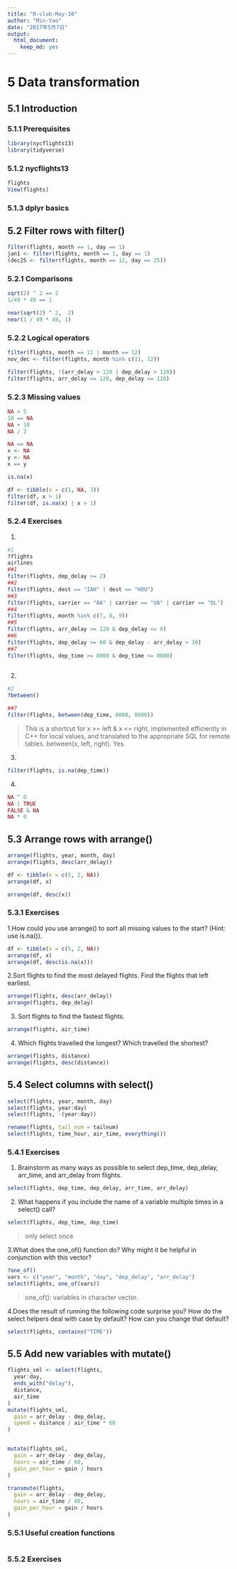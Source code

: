 ```yaml
---
title: "R-club-May-10"
author: "Min-Yao"
date: "2017年5月7日"
output: 
  html_document: 
    keep_md: yes
---
```


# 5 Data transformation

## 5.1 Introduction

### 5.1.1 Prerequisites

```r
library(nycflights13)
library(tidyverse)
```

### 5.1.2 nycflights13

```r
flights
View(flights)

```

### 5.1.3 dplyr basics

## 5.2 Filter rows with filter()
```r
filter(flights, month == 1, day == 1)
jan1 <- filter(flights, month == 1, day == 1)
(dec25 <- filter(flights, month == 12, day == 25))

```

### 5.2.1 Comparisons

```r
sqrt(2) ^ 2 == 2
1/49 * 49 == 1

near(sqrt(2) ^ 2,  2)
near(1 / 49 * 49, 1)
```

### 5.2.2 Logical operators

```r
filter(flights, month == 11 | month == 12)
nov_dec <- filter(flights, month %in% c(11, 12))

filter(flights, !(arr_delay > 120 | dep_delay > 120))
filter(flights, arr_delay <= 120, dep_delay <= 120)
```

### 5.2.3 Missing values

```r
NA > 5
10 == NA
NA + 10
NA / 2

NA == NA
x <- NA
y <- NA
x == y

is.na(x)

df <- tibble(x = c(1, NA, 3))
filter(df, x > 1)
filter(df, is.na(x) | x > 1)
```

### 5.2.4 Exercises

1.
```r
#1
?flights
airlines
##1
filter(flights, dep_delay >= 2)
##2
filter(flights, dest == "IAH" | dest == "HOU")
##3
filter(flights, carrier == "AA" | carrier == "UA" | carrier == "DL")
##4
filter(flights, month %in% c(7, 8, 9))
##5
filter(flights, arr_delay >= 120 & dep_delay <= 0)
##6
filter(flights, dep_delay >= 60 & dep_delay - arr_delay > 30)
##7
filter(flights, dep_time >= 0000 & dep_time <= 0600)
       
```

2.
```r
#2
?between()

##7
filter(flights, between(dep_time, 0000, 0600))
```

> This is a shortcut for x >= left & x <= right, implemented efficiently in C++ for local values, and translated to the appropriate SQL for remote tables. between(x, left, right). Yes.

3.
```r
filter(flights, is.na(dep_time))
```

4.
```r
NA ^ 0
NA | TRUE
FALSE & NA
NA * 0

```

## 5.3 Arrange rows with arrange()


```r
arrange(flights, year, month, day)
arrange(flights, desc(arr_delay))

df <- tibble(x = c(5, 2, NA))
arrange(df, x)

arrange(df, desc(x))
```

### 5.3.1 Exercises

1.How could you use arrange() to sort all missing values to the start? (Hint: use is.na()).
```r
df <- tibble(x = c(5, 2, NA))
arrange(df, x)
arrange(df, desc(is.na(x)))
```

2.Sort flights to find the most delayed flights. Find the flights that left earliest.
```r
arrange(flights, desc(arr_delay))
arrange(flights, dep_delay)
```

3. Sort flights to find the fastest flights.
```r
arrange(flights, air_time)
```

4. Which flights travelled the longest? Which travelled the shortest?
```r
arrange(flights, distance)
arrange(flights, desc(distance))
```

## 5.4 Select columns with select()

```r
select(flights, year, month, day)
select(flights, year:day)
select(flights, -(year:day))

rename(flights, tail_num = tailnum)
select(flights, time_hour, air_time, everything())

```

### 5.4.1 Exercises

1. Brainstorm as many ways as possible to select dep_time, dep_delay, arr_time, and arr_delay from flights.
```r
select(flights, dep_time, dep_delay, arr_time, arr_delay)


```

2. What happens if you include the name of a variable multiple times in a select() call?
```r
select(flights, dep_time, dep_time)

```

> only select once

3.What does the one_of() function do? Why might it be helpful in conjunction with this vector?
```r
?one_of()
vars <- c("year", "month", "day", "dep_delay", "arr_delay")
select(flights, one_of(vars))
```

> one_of(): variables in character vector.

4.Does the result of running the following code surprise you? How do the select helpers deal with case by default? How can you change that default?

```r
select(flights, contains("TIME"))
```

## 5.5 Add new variables with mutate()

```r
flights_sml <- select(flights, 
  year:day, 
  ends_with("delay"), 
  distance, 
  air_time
)
mutate(flights_sml,
  gain = arr_delay - dep_delay,
  speed = distance / air_time * 60
)


mutate(flights_sml,
  gain = arr_delay - dep_delay,
  hours = air_time / 60,
  gain_per_hour = gain / hours
)

transmute(flights,
  gain = arr_delay - dep_delay,
  hours = air_time / 60,
  gain_per_hour = gain / hours
)
```

### 5.5.1 Useful creation functions

```r

```

### 5.5.2 Exercises

```r

```

